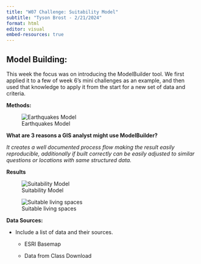 ```yaml
---
title: "W07 Challenge: Suitability Model"
subtitle: "Tyson Brost - 2/21/2024"
format: html
editor: visual
embed-resources: true
---
```


## **Model Building:**

This week the focus was on introducing the ModelBuilder tool. We first applied it to a few of week 6's mini challenges as an example, and then used that knowledge to apply it from the start for a new set of data and criteria.

**Methods:**

![Earthquakes Model](images/Model.svg)

**What are 3 reasons a GIS analyst might use ModelBuilder?**

*It creates a well documented process flow making the result easily reproducible, additionally if built correctly can be easily adjusted to similar questions or locations with same structured data.*

**Results**

![Suitability Model](images/Model-01.svg)

![Suitable living spaces](images/Map.png)

**Data Sources:**

-   Include a list of data and their sources.

    -   ESRI Basemap

    -   Data from Class Download
